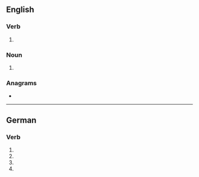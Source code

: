 {{also|Lacke}}
==English==

===Verb===
{{head|en|verb}}

# {{obsolete spelling of|lack|lang=en}}

===Noun===
{{en-noun}}

# {{obsolete spelling of|lack|lang=en}}

===Anagrams===
* {{anagrams|en|a=acekl|Aleck|clake}}

----

==German==

===Verb===
{{head|de|verb form}}
# {{de-verb form of|lacken|1|s|g}}
# {{de-verb form of|lacken|1|s|k1}}
# {{de-verb form of|lacken|3|s|k1}}
# {{de-verb form of|lacken|i|s}}
{{rfc-auto}}